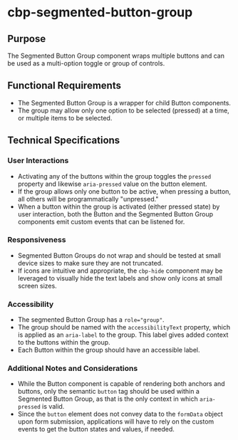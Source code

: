 
<Meta title="Components/Segmented Button Group/Specifications" />

# cbp-segmented-button-group

## Purpose

The Segmented Button Group component wraps multiple buttons and can be used as a multi-option toggle or group of controls.

## Functional Requirements

* The Segmented Button Group is a wrapper for child Button components.
* The group may allow only one option to be selected (pressed) at a time, or multiple items to be selected.

## Technical Specifications

### User Interactions

* Activating any of the buttons within the group toggles the `pressed` property and likewise `aria-pressed` value on the button element.
* If the group allows only one button to be active, when pressing a button, all others will be programmatically "unpressed."
* When a button within the group is activated (either pressed state) by user interaction, both the Button and the Segmented Button Group components emit custom events that can be listened for.

### Responsiveness

* Segmented Button Groups do not wrap and should be tested at small device sizes to make sure they are not truncated.
* If icons are intuitive and appropriate, the `cbp-hide` component may be leveraged to visually hide the text labels and show only icons at small screen sizes.

### Accessibility

* The segmented Button Group has a `role="group"`.
* The group should be named with the `accessibilityText` property, which is applied as an `aria-label` to the group. This label gives added context to the buttons within the group.
* Each Button within the group should have an accessible label.

### Additional Notes and Considerations

* While the Button component is capable of rendering both anchors and buttons, only the semantic `button` tag should be used within a Segmented Button Group, as that is the only context in which `aria-pressed` is valid.
* Since the `button` element does not convey data to the `formData` object upon form submission, applications will have to rely on the custom events to get the button states and values, if needed.